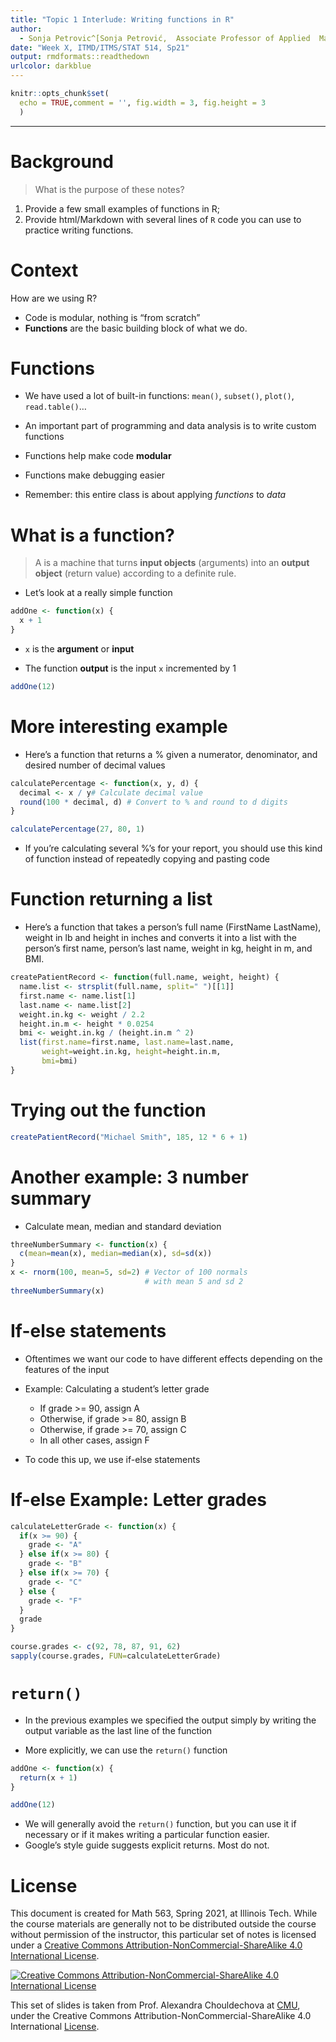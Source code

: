 ```yaml
---
title: "Topic 1 Interlude: Writing functions in R" 
author: 
  - Sonja Petrovic^[Sonja Petrović,  Associate Professor of Applied  Mathematics, College of Computing, Illinios Tech.  [Homepage](https://www.SonjaPetrovicStats.com), [Email](mailto:sonja.petrovic@iit.edu).] 
date: "Week X, ITMD/ITMS/STAT 514, Sp21"
output: rmdformats::readthedown
urlcolor: darkblue
---
```


```r
knitr::opts_chunk$set(
  echo = TRUE,comment = '', fig.width = 3, fig.height = 3
  )
```


--- 

# Background 

> What is the purpose of these notes? 

1. Provide a few small examples of functions in R; 
2. Provide html/Markdown with several lines of `R` code you can use to practice writing functions. 




# Context 

How are we using R?

* Code is modular, nothing is "from scratch"
* **Functions** are the basic building block of what we do. 
 


#  Functions
- We have used a lot of built-in functions: `mean()`, `subset()`, `plot()`, `read.table()`...

- An important part of programming and data analysis is to write custom functions

- Functions help make code **modular**

- Functions make debugging easier

- Remember: this entire class is about applying *functions* to *data*

# What is a function?

> A \attn{function} is a machine that turns **input objects** (arguments) into an **output object** (return value) according to a definite rule.

- Let's look at a really simple function

```r
addOne <- function(x) {
  x + 1
}
```

- `x` is the **argument** or **input**

- The function **output** is the input `x` incremented by 1

```r
addOne(12)
```

# More interesting example

- Here's a function that returns a % given a numerator, denominator, and desired number of decimal values

```r
calculatePercentage <- function(x, y, d) {
  decimal <- x / y# Calculate decimal value
  round(100 * decimal, d) # Convert to % and round to d digits
}

calculatePercentage(27, 80, 1)
```

- If you're calculating several %'s for your report, you should use this kind of function instead of repeatedly copying and pasting code

# Function returning a list
- Here's a function that takes a person's full name (FirstName LastName), weight in lb and height in inches and converts it into a list with the person's first name, person's last name, weight in kg, height in m, and BMI.
\small
```r
createPatientRecord <- function(full.name, weight, height) {
  name.list <- strsplit(full.name, split=" ")[[1]]
  first.name <- name.list[1]
  last.name <- name.list[2]
  weight.in.kg <- weight / 2.2
  height.in.m <- height * 0.0254
  bmi <- weight.in.kg / (height.in.m ^ 2)
  list(first.name=first.name, last.name=last.name, 
       weight=weight.in.kg, height=height.in.m,
       bmi=bmi)
}
```
 \normalsize 
 
# Trying out the function
```r
createPatientRecord("Michael Smith", 185, 12 * 6 + 1)
```

# Another example: 3 number summary
- Calculate mean, median and standard deviation
```r
threeNumberSummary <- function(x) {
  c(mean=mean(x), median=median(x), sd=sd(x))
}
x <- rnorm(100, mean=5, sd=2) # Vector of 100 normals 
                              # with mean 5 and sd 2
threeNumberSummary(x)
```


# If-else statements

- Oftentimes we want our code to have different effects depending on the features of the input

- Example: Calculating a student's letter grade
  - If grade >= 90, assign A
  - Otherwise, if grade >= 80, assign B
  - Otherwise, if grade >= 70, assign C
  - In all other cases, assign F

- To code this up, we use if-else statements

# If-else Example: Letter grades
\small 
```r
calculateLetterGrade <- function(x) {
  if(x >= 90) {
    grade <- "A"
  } else if(x >= 80) {
    grade <- "B"
  } else if(x >= 70) {
    grade <- "C"
  } else {
    grade <- "F"
  }
  grade
}

course.grades <- c(92, 78, 87, 91, 62)
sapply(course.grades, FUN=calculateLetterGrade)
```

# `return()`

- In the previous examples we specified the output simply by writing the output variable as the last line of the function

- More explicitly, we can use the `return()` function

```r
addOne <- function(x) {
  return(x + 1)
}

addOne(12)
```

- We will generally avoid the `return()` function, but you can use it if necessary or if it makes writing a particular function easier.
- Google's style guide suggests explicit returns.  Most do not. 

# License

This document  is created for Math 563, Spring 2021, at Illinois Tech. 
While the course materials are generally not  to be distributed outside the course without permission of the instructor,  this particular set of notes is licensed under a [Creative Commons Attribution-NonCommercial-ShareAlike 4.0 International License](https://creativecommons.org/licenses/by-nc-sa/4.0/).


[![Creative Commons Attribution-NonCommercial-ShareAlike 4.0 International License][image]][hyperlink]

  [hyperlink]: https://creativecommons.org/licenses/by-nc-sa/4.0/
  [image]: https://i.creativecommons.org/l/by-nc-sa/4.0/88x31.png
    
This set of slides is taken from Prof. Alexandra Chouldechova at [CMU](https://www.andrew.cmu.edu/user/achoulde/94842/), under the Creative Commons Attribution-NonCommercial-ShareAlike 4.0 International [License](https://creativecommons.org/licenses/by-nc-sa/4.0/).
